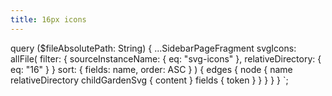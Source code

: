 ```yaml
---
title: 16px icons
---
```



<SvgSearch data={props.data.svgIcons} />


  query ($fileAbsolutePath: String) {
    ...SidebarPageFragment
    svgIcons: allFile(
      filter: { sourceInstanceName: { eq: "svg-icons" }, relativeDirectory: { eq: "16" } }
      sort: { fields: name, order: ASC }
    ) {
      edges {
        node {
          name
          relativeDirectory
          childGardenSvg {
            content
          }
          fields {
            token
          }
        }
      }
    }
  }
`;
